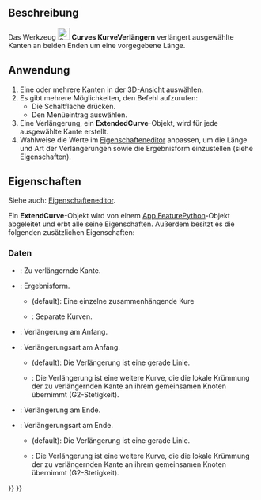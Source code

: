 <languages/>

{{Docnav/de
|[[Curves_MixedCurve/de|MixedCurve]]
|[[Curves_JoinCurve/de|KurvenVerbinden]]
|[[Curves_Workbench/de|Curves]]
|IconL=Curves_MixedCurve.svg
|IconR=Curves_JoinCurve.svg
|IconC=Curves_workbench_icon.svg
}}

{{GuiCommand/de
|Name=Curves ExtendCurve
|Name/de=Curves KurveVerlängern
|MenuLocation=Curves → Extend Curve
|Workbenches=[[Curves_Workbench/de|Curves]]
}}

<span id="Description"></span>
==Beschreibung==

Das Werkzeug [[Image:Curves_ExtendCurve.svg|24px]] '''Curves KurveVerlängern''' verlängert ausgewählte Kanten an beiden Enden um eine vorgegebene Länge.

<span id="Usage"></span>
==Anwendung==

# Eine oder mehrere Kanten in der [[3D_view/de|3D-Ansicht]] auswählen.
# Es gibt mehrere Möglichkeiten, den Befehl aufzurufen:
#* Die Schaltfläche  {{Button|[[Image:Curves_ExtendCurve.svg|16px]] [[Curves_ExtendCurve/de|Kurve verlängern]]}} drücken.
#* Den Menüeintrag {{MenuCommand|Kurven → [[Image:Curves_ExtendCurve.svg|16px]] Kurve verlängern}} auswählen.
# Eine Verlängerung, ein '''ExtendedCurve'''-Objekt, wird für jede ausgewählte Kante erstellt.
# Wahlweise die Werte im [[Property_editor/de|Eigenschafteneditor]] anpassen, um die Länge und Art der Verlängerungen sowie die Ergebnisform einzustellen (siehe Eigenschaften).

<span id="Properties"></span>
==Eigenschaften==

Siehe auch: [[Property_editor/de|Eigenschafteneditor]].

<div class="mw-translate-fuzzy">
Ein '''ExtendCurve'''-Objekt wird von einem [[App_FeaturePython/de|App FeaturePython]]-Objekt abgeleitet und erbt alle seine Eigenschaften. Außerdem besitzt es die folgenden zusätzlichen Eigenschaften:
</div>

<span id="Data"></span>
===Daten===

{{TitleProperty|Base}}

<div class="mw-translate-fuzzy">
* {{PropertyData/de|Edge|LinkSub}}: Zu verlängernde Kante.
* {{PropertyData/de|Output|Enumeration}}: Ergebnisform.
** {{Value|SingleEdge}} (default): Eine einzelne zusammenhängende Kure
** {{Value|Wire}}: Separate Kurven.
</div>

{{TitleProperty|Beginning}}

* {{PropertyData/de|Length Start|Float}}: Verlängerung am Anfang.
* {{PropertyData/de|Type Start|Enumeration}}: Verlängerungsart am Anfang.
** {{Value|Straight}} (default): Die Verlängerung ist eine gerade Linie.
** {{Value|G2 curve}}: Die Verlängerung ist eine weitere Kurve, die die lokale Krümmung der zu verlängernden Kante an ihrem gemeinsamen Knoten übernimmt (G2-Stetigkeit).

{{TitleProperty|End}}

* {{PropertyData/de|Length End|Float}}: Verlängerung am Ende.
* {{PropertyData/de|Type End|Enumeration}}: Verlängerungsart am Ende.
** {{Value|Straight}} (default): Die Verlängerung ist eine gerade Linie.
** {{Value|G2 curve}}: Die Verlängerung ist eine weitere Kurve, die die lokale Krümmung der zu verlängernden Kante an ihrem gemeinsamen Knoten übernimmt (G2-Stetigkeit).


{{Docnav/de
|[[Curves_MixedCurve/de|MixedCurve]]
|[[Curves_JoinCurve/de|KurvenVerbinden]]
|[[Curves_Workbench/de|Curves]]
|IconL=Curves_MixedCurve.svg
|IconR=Curves_JoinCurve.svg
|IconC=Curves_workbench_icon.svg
}}

{{Curves Tools navi{{#translation:}}}}
{{Userdocnavi{{#translation:}}}}